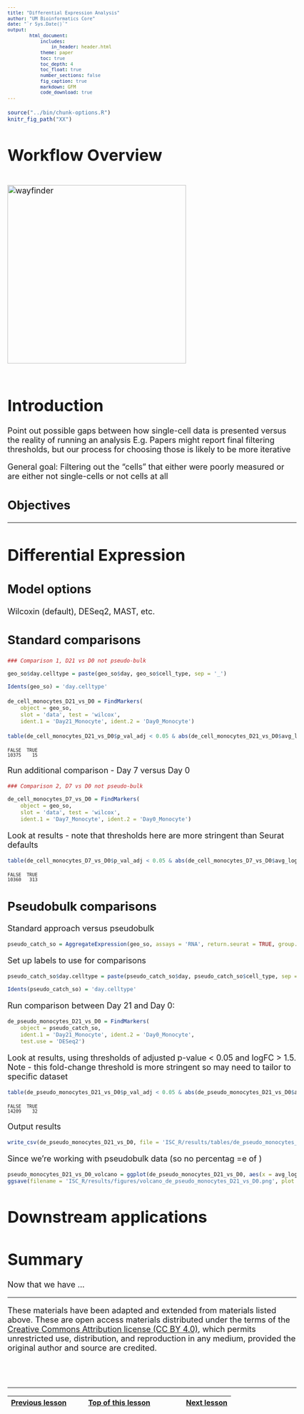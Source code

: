 ```yaml
---
title: "Differential Expression Analysis"
author: "UM Bioinformatics Core"
date: "`r Sys.Date()`"
output:
        html_document:
            includes:
                in_header: header.html
            theme: paper
            toc: true
            toc_depth: 4
            toc_float: true
            number_sections: false
            fig_caption: true
            markdown: GFM
            code_download: true
---
```


<style type="text/css">
body, td {
   font-size: 18px;
}
code.r{
  font-size: 12px;
}
pre {
  font-size: 12px
}
</style>

```r
source("../bin/chunk-options.R")
knitr_fig_path("XX")
```

# Workflow Overview {.unlisted .unnumbered}

<br/>
<img src="images/wayfinder/wayfinder.png" alt="wayfinder" style="height: 400px;"/>
<br/>
<br/>

# Introduction

Point out possible gaps between how single-cell data is presented versus the reality of running an analysis
E.g. Papers might report final filtering thresholds, but our process for choosing those is likely to be more iterative

General goal: Filtering out the "cells" that either were poorly measured or are either not single-cells or not cells at all

## Objectives

<!--Add specific goals for section-->

----

# Differential Expression

## Model options

Wilcoxin (default), DESeq2, MAST, etc.

## Standard comparisons

<!-- add UMAP with facets by groups to show what's being compared? -->

```r
### Comparison 1, D21 vs D0 not pseudo-bulk

geo_so$day.celltype = paste(geo_so$day, geo_so$cell_type, sep = '_')

Idents(geo_so) = 'day.celltype'
```


```r
de_cell_monocytes_D21_vs_D0 = FindMarkers(
    object = geo_so,
    slot = 'data', test = 'wilcox',
    ident.1 = 'Day21_Monocyte', ident.2 = 'Day0_Monocyte')
```

```r
table(de_cell_monocytes_D21_vs_D0$p_val_adj < 0.05 & abs(de_cell_monocytes_D21_vs_D0$avg_log2FC) > 1.5)
```
~~~
FALSE  TRUE 
10375    15 
~~~

Run additional comparison - Day 7 versus Day 0
```r
### Comparison 2, D7 vs D0 not pseudo-bulk

de_cell_monocytes_D7_vs_D0 = FindMarkers(
    object = geo_so,
    slot = 'data', test = 'wilcox',
    ident.1 = 'Day7_Monocyte', ident.2 = 'Day0_Monocyte')
```

Look at results - note that thresholds here are more stringent than Seurat defaults
```r
table(de_cell_monocytes_D7_vs_D0$p_val_adj < 0.05 & abs(de_cell_monocytes_D7_vs_D0$avg_log2FC) > 1.5)
```

~~~
FALSE  TRUE 
10360   313 
~~~

## Pseudobulk comparisons

Standard approach versus pseudobulk

<!-- add UMAP with facets by sample to show what's being compared? -->

<!-- [10x analysis guide for differential expression with biological replicates](https://www.10xgenomics.com/analysis-guides/differential-gene-expression-analysis-in-scrna-seq-data-between-conditions-with-biological-replicates) -->

```r
pseudo_catch_so = AggregateExpression(geo_so, assays = 'RNA', return.seurat = TRUE, group.by = c('cell_type', 'day', 'replicate'))
```

Set up labels to use for comparisons
```r
pseudo_catch_so$day.celltype = paste(pseudo_catch_so$day, pseudo_catch_so$cell_type, sep = '_')

Idents(pseudo_catch_so) = 'day.celltype'
```

Run comparison between Day 21 and Day 0:
```r
de_pseudo_monocytes_D21_vs_D0 = FindMarkers(
    object = pseudo_catch_so, 
    ident.1 = 'Day21_Monocyte', ident.2 = 'Day0_Monocyte', 
    test.use = 'DESeq2')
```

Look at results,  using thresholds of adjusted p-value < 0.05 and logFC > 1.5. Note - this fold-change threshold is more stringent so may need to tailor to specific dataset
```r
table(de_pseudo_monocytes_D21_vs_D0$p_val_adj < 0.05 & abs(de_pseudo_monocytes_D21_vs_D0$avg_log2FC) > 1.5)
```
~~~
FALSE  TRUE 
14209    32
~~~

Output results
```r
write_csv(de_pseudo_monocytes_D21_vs_D0, file = 'ISC_R/results/tables/de_pseudo_monocytes_D21_vs_D0.csv')
```

Since we're working with pseudobulk data (so no percentag =e of )
```r
pseudo_monocytes_D21_vs_D0_volcano = ggplot(de_pseudo_monocytes_D21_vs_D0, aes(x = avg_log2FC, y = -log10(p_val))) + geom_point()
ggsave(filename = 'ISC_R/results/figures/volcano_de_pseudo_monocytes_D21_vs_D0.png', plot = pseudo_monocytes_D21_vs_D0_volcano, width = 7, height = 7, units = 'in')
```




# Downstream applications


# Summary

Now that we have ... 



----

These materials have been adapted and extended from materials listed above. These are open access materials distributed under the terms of the [Creative Commons Attribution license (CC BY 4.0)](http://creativecommons.org/licenses/by/4.0/), which permits unrestricted use, distribution, and reproduction in any medium, provided the original author and source are credited.

<br/>
<br/>
<hr/>
| [Previous lesson](07-CellTypeAnnos.html) | [Top of this lesson](#top) | [Next lesson](09-IndependentExercise.html) |
| :--- | :----: | ---: |

